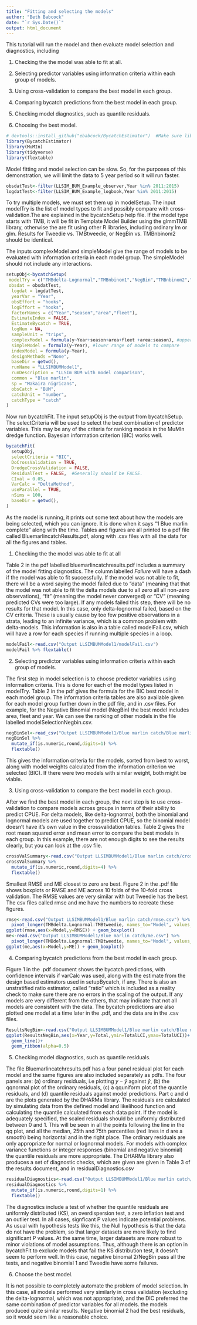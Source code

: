 ```yaml
---
title: "Fitting and selecting the models"
author: "Beth Babcock"
date: "`r Sys.Date()`"
output: html_document
---
```


This tutorial will run the model and then evaluate model selection and diagnostics, including

1. Checking the the model was able to fit at all.

2. Selecting predictor variables using information criteria within each group of models.

3. Using cross-validation to compare the best model in each group. 

4. Comparing bycatch predictions from the best model in each group.

5. Checking model diagnostics, such as quantile residuals.

6. Choosing the best model.


```r
# devtools::install_github("ebabcock/BycatchEstimator")  #Make sure library is installed
library(BycatchEstimator)
library(MuMIn)
library(tidyverse)
library(flextable)
```

Model fitting and model selection can be slow. So, for the purposes of this demonstration, we will limit the data to 5 year period so it will run faster. 

```r
obsdatTest<-filter(LLSIM_BUM_Example_observer,Year %in% 2011:2015)
logdatTest<-filter(LLSIM_BUM_Example_logbook,Year %in% 2011:2015)
```

To try multiple models, we must set them up in modelSetup. The input modelTry is the list of model types to fit and possibly compare with cross-validation.The are explained in the bycatchSetup help file. If the model type starts with TMB, it will be fit in Template Model Builder using the glmmTMB library, otherwise the are fit using other R libraries, including ordinary lm or glm. Results for Tweedie vs. TMBtweedie, or NegBin vs. TMBnbinom2 should be identical.

The inputs complexModel and simpleModel give the range of models to be evaluated with information criteria in each model group. The simpleModel should not include any interactions.  

```r
setupObj<-bycatchSetup(
 modelTry = c("TMBdelta-Lognormal","TMBnbinom1","NegBin","TMBnbinom2","TMBtweedie"), #model types to compare
 obsdat = obsdatTest,
  logdat = logdatTest,
  yearVar = "Year",
  obsEffort = "hooks",
  logEffort = "hooks",
  factorNames = c("Year","season","area","fleet"),
  EstimateIndex = FALSE,
  EstimateBycatch = TRUE,
  logNum = NA,
  sampleUnit = "trips",
  complexModel = formula(y~Year+season+area+fleet +area:season), #upper range of models to compare with information criteria,
  simpleModel = formula(y~Year), #lower range of models to compare
  indexModel = formula(y~Year),
  designMethods ="None",
  baseDir = getwd(),
  runName = "LLSIMBUMModel1",
  runDescription = "LLSIm BUM with model comparison",
  common = "Blue marlin",
  sp = "Makaira nigricans",
  obsCatch = "BUM",
  catchUnit = "number",
  catchType = "catch"
)
```

Now run bycatchFit. The input setupObj is the output from bycatchSetup. The selectCriteria will be used to select the best combination of predictor variables. This may be any of the criteria for ranking models in the MuMIn dredge function. Bayesian information criterion (BIC) works well.  

```r
bycatchFit(
  setupObj,
  selectCriteria = "BIC",
  DoCrossValidation = TRUE,
  DredgeCrossValidation = FALSE,
  ResidualTest = FALSE,  #Generally should be FALSE.
  CIval = 0.05,
  VarCalc = "DeltaMethod",
  useParallel = TRUE,  
  nSims = 100,
  baseDir = getwd(),
)
```

As the model is running, it prints out some text about how the models are being selected, which you can ignore. It is done when it says "1 Blue marlin complete" along with the time. Tables and figures are all printed to a pdf file called BluemarlincatchResults.pdf, along with .csv files with all the data for all the figures and tables. 

1. Checking the the model was able to fit at all

Table 2 in the pdf labelled bluemarlincatchresults.pdf includes a summary of the model fitting diagnostics.  The column labelled *Failure* will have a dash if the model was able to fit successfully. If the model was not able to fit, there will be a word saying the model failed due to "data" (meaning that that the model was not able to fit the delta models due to all zero all all non-zero observations), "fit" (meaning the model never converged) or "CV" (meaning predicted CVs were too large). If any models failed this step, there will be no results for that model. In this case, only delta-lognormal failed, based on the CV criteria. These is usually cause by too few positive observations in a strata, leading to an infinite variance, which is a common problem with delta-models. This information is also in a table called modelFail.csv, which will have a row for each species if running multiple species in a loop.

```r
modelFail<-read.csv("Output LLSIMBUMModel1/modelFail.csv")
modelFail %>% flextable()
```

2. Selecting predictor variables using information criteria within each group of models.

The first step in model selection is to choose predictor variables using information criteria. This is done for each of the model types listed in modelTry. Table 2 in the pdf gives the formula for the BIC best model in each model group. The information criteria tables are also available given for each model group further down in the pdf file, and in .csv files. For example, for the Negative Binomial model (NegBin) the best model includes area, fleet and year. We can see the ranking of other models in the file labelled modelSelectionNegbin.csv.


```r
negBinSel<-read_csv("Output LLSIMBUMModel1/Blue marlin catch/Blue marlincatchModelSelectionNegBin.csv")
negBinSel %>%
  mutate_if(is.numeric,round,digits=1) %>%
  flextable()
```

This gives the information criteria for the models, sorted from best to worst, along with model weights calculated from the information criterion we selected (BIC). If there were two models with similar weight, both might be viable. 

3. Using cross-validation to compare the best model in each group. 

After we find the best model in each group, the next step is to use cross-validation to compare models across groups in terms of their ability to predict CPUE. For delta models, like delta-lognormal, both the binomial and lognormal models are used together to predict CPUE, so the binomial model doesn't have it's own value in the crossvalidation tables. Table 2 gives the root mean squared error and mean error to compare the best models in each group. In this example, there are not enough digits to see the results clearly, but you can look at the .csv file. 

```r
crossValSummary<-read.csv("Output LLSIMBUMModel1/Blue marlin catch/crossValSummary.csv")
crossValSummary %>%
  mutate_if(is.numeric,round,digits=4) %>%
  flextable()

```

Smallest RMSE and ME closest to zero are best. Figure 2 in the .pdf file shows boxplots or RMSE and ME across 10 folds of the 10-fold cross validation. The RMSE values are very similar with but Tweedie has the best. The csv files called rmse and me have the numbers to recreate these figures.

```r
rmse<-read.csv("Output LLSIMBUMModel1/Blue marlin catch/rmse.csv") %>% 
  pivot_longer(TMBdelta.Lognormal:TMBtweedie, names_to="Model", values_to="RMSE") 
ggplot(rmse,aes(x=Model,y=RMSE)) + geom_boxplot()
me<-read.csv("Output LLSIMBUMModel1/Blue marlin catch/me.csv") %>% 
  pivot_longer(TMBdelta.Lognormal:TMBtweedie, names_to="Model", values_to="ME") 
ggplot(me,aes(x=Model,y=ME)) + geom_boxplot()
```

4. Comparing bycatch predictions from the best model in each group.

Figure 1 in the .pdf document shows the bycatch predictions, with confidence intervals if varCalc was used, along with the estimate from the design based estimators used in setupBycatch, if any. There is also an unstratified ratio estimator, called "ratio" which is included as a reality check to make sure there are no errors in the scaling of the output. If any models are very different from the others, that may indicate that not all models are consistent with the data. The bycatch predictions are also plotted one model at a time later in the .pdf, and the data are in the .csv files. 

```r
ResultsNegBin<-read.csv("Output LLSIMBUMModel1/Blue marlin catch/Blue marlincatchNegbinAnnualSummary.csv")
ggplot(ResultsNegBin,aes(x=Year,y=Total,ymin=TotalLCI,ymax=TotalUCI))+
  geom_line()+
  geom_ribbon(alpha=0.5)
```

5. Checking model diagnostics, such as quantile residuals.

The file Bluemarlincatchresults.pdf has a four panel residual plot for each model and the same figures are also included separately as pdfs. The four panels are: (a) ordinary residuals, i.e plotting $y-\hat{y}$ against $\hat{y}$, (b) the qqnormal plot of the ordinary residuals, (c) a qquniform plot of the quantile residuals, and (d) quantile residuals against model predictions. Part c and d are the plots generated by the DHARMa library. The residuals are calculated by simulating data from the defined model and likelihood function and calculating the quantile calculated from each data point. If the model is adequately specified, the scaled residuals should be uniformly distributed between 0 and 1. This will be seen in all the points following the line in the qq plot, and all the median, 25th and 75th percentiles (red lines in d are a smooth) being horizontal and in the right place. The ordinary residuals are only appropriate for normal or lognormal models. For models with complex variance functions or integer responses (binomial and negative binomial) the quantile residuals are more appropriate. The DHARMa library also produces a set of diagnostic checks, which are given are given in Table 3 of the results document, and in residualDiagnostics.csv

```r
residualDiagnostics<-read.csv("Output LLSIMBUMModel1/Blue marlin catch/residualDiagnostics.csv")
residualDiagnostics %>%
  mutate_if(is.numeric,round,digits=1) %>%
  flextable()

```

The diagnostics include a test of whether the quantile residuals are uniformly distributed (KS), an overdispersion test, a zero inflation test and an outlier test. In all cases, signficant P values indicate potential problems. As usual with hypothesis tests like this, the Null hypothesis is that the data do not have the problem, so that larger datasets are more likely to find significant P values. At the same time, larger datasets are more robust to minor violations of model assumptions. Thus, although there is an option in bycatchFit to exclude models that fail the KS distribution test, it doesn't seem to perform well. In this case, negative binomal 2/NegBin pass all the tests, and negative binomial 1 and Tweedie have some failures.


6. Choose the best model.

It is not possible to completely automate the problem of model selection. In this case, all models performed very similarly in cross validation (excluding the delta-lognormal, which was not appropriate), and the DIC preferred the same combination of predictor variables for all models. the models produced quite similar results. Negative binomial 2 had the best residuals, so it would seem like a reasonable choice. 
